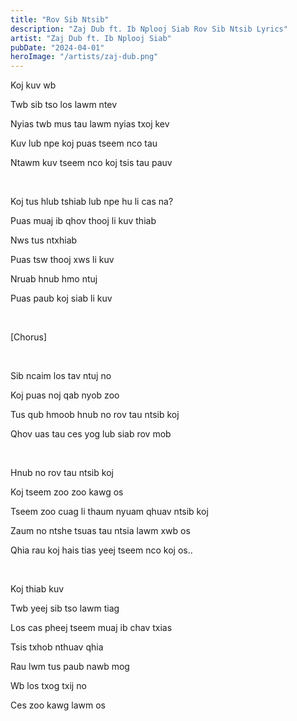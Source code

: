 ```yaml
---
title: "Rov Sib Ntsib"
description: "Zaj Dub ft. Ib Nplooj Siab Rov Sib Ntsib Lyrics"
artist: "Zaj Dub ft. Ib Nplooj Siab"
pubDate: "2024-04-01"
heroImage: "/artists/zaj-dub.png"
---
```


Koj kuv wb

Twb sib tso los lawm ntev

Nyias twb mus tau lawm nyias txoj kev

Kuv lub npe koj puas tseem nco tau

Ntawm kuv tseem nco koj tsis tau pauv

<br />

Koj tus hlub tshiab lub npe hu li cas na?

Puas muaj ib qhov thooj li kuv thiab

Nws tus ntxhiab

Puas tsw thooj xws li kuv

Nruab hnub hmo ntuj

Puas paub koj siab li kuv

<br />

[Chorus]

<br />

Sib ncaim los tav ntuj no

Koj puas noj qab nyob zoo

Tus qub hmoob hnub no rov tau ntsib koj

Qhov uas tau ces yog lub siab rov mob

<br />

Hnub no rov tau ntsib koj

Koj tseem zoo zoo kawg os

Tseem zoo cuag li thaum nyuam qhuav ntsib koj

Zaum no ntshe tsuas tau ntsia lawm xwb os

Qhia rau koj hais tias yeej tseem nco koj os..

<br />

Koj thiab kuv

Twb yeej sib tso lawm tiag

Los cas pheej tseem muaj ib chav txias

Tsis txhob nthuav qhia

Rau lwm tus paub nawb mog

Wb los txog txij no

Ces zoo kawg lawm os

